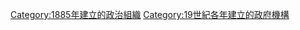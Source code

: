 {{Cat topic in year|topic=建立政府機構|year=1885}}

[[Category:1885年建立的政治組織|Category:1885年建立的政治組織]]
[[Category:19世紀各年建立的政府機構|Category:19世紀各年建立的政府機構]]